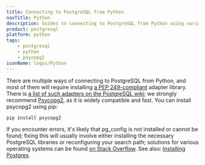 ```yaml
---
title: Connecting to PostgreSQL from Python
navTitle: Python
description: Guides to connecting to PostgreSQL from Python using various libraries & frameworks
product: postgresql
platform: python
tags:
    - postgresql
    - python
    - psycopg2
iconName: logos/Python
---
```


There are multiple ways of connecting to PostgreSQL from Python, and most of them will require installing [a PEP 249-compliant](https://www.python.org/dev/peps/pep-0249/) adapter library. There is [a list of such adapters on the PostgreSQL wiki](https://wiki.postgresql.org/wiki/Python); we strongly recommend [Psycopg2](https://wiki.postgresql.org/wiki/Psycopg2), as it is widely compatible and fast. You can install psycopg2 using pip:

    pip install psycopg2

If you encounter errors, it's likely that pg_config is not installed or cannot be found; fixing this will usually involve either installing the necessary PostgreSQL libraries or reconfiguring your search path; solutions for various operating systems can be found [on Stack Overflow](https://stackoverflow.com/questions/11618898/pg-config-executable-not-found). See also: [Installing Postgres](/postgresql_journey/02_installing).
